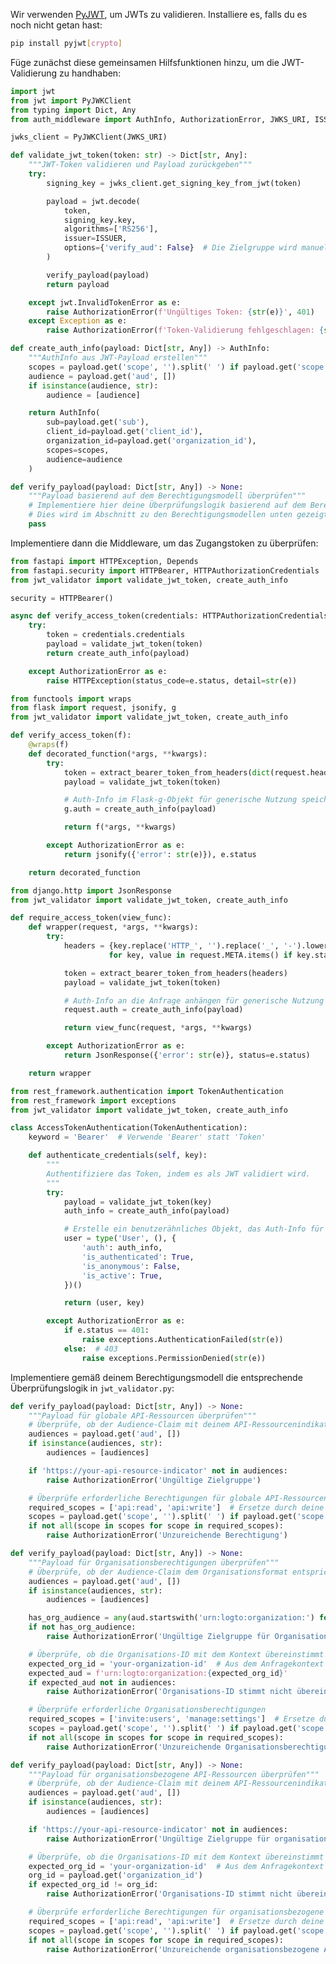 
Wir verwenden [PyJWT](https://github.com/jpadilla/pyjwt), um JWTs zu validieren. Installiere es, falls du es noch nicht getan hast:

```bash
pip install pyjwt[crypto]
```

Füge zunächst diese gemeinsamen Hilfsfunktionen hinzu, um die JWT-Validierung zu handhaben:

```py title="jwt_validator.py"
import jwt
from jwt import PyJWKClient
from typing import Dict, Any
from auth_middleware import AuthInfo, AuthorizationError, JWKS_URI, ISSUER

jwks_client = PyJWKClient(JWKS_URI)

def validate_jwt_token(token: str) -> Dict[str, Any]:
    """JWT-Token validieren und Payload zurückgeben"""
    try:
        signing_key = jwks_client.get_signing_key_from_jwt(token)

        payload = jwt.decode(
            token,
            signing_key.key,
            algorithms=['RS256'],
            issuer=ISSUER,
            options={'verify_aud': False}  # Die Zielgruppe wird manuell überprüft
        )

        verify_payload(payload)
        return payload

    except jwt.InvalidTokenError as e:
        raise AuthorizationError(f'Ungültiges Token: {str(e)}', 401)
    except Exception as e:
        raise AuthorizationError(f'Token-Validierung fehlgeschlagen: {str(e)}', 401)

def create_auth_info(payload: Dict[str, Any]) -> AuthInfo:
    """AuthInfo aus JWT-Payload erstellen"""
    scopes = payload.get('scope', '').split(' ') if payload.get('scope') else []
    audience = payload.get('aud', [])
    if isinstance(audience, str):
        audience = [audience]

    return AuthInfo(
        sub=payload.get('sub'),
        client_id=payload.get('client_id'),
        organization_id=payload.get('organization_id'),
        scopes=scopes,
        audience=audience
    )

def verify_payload(payload: Dict[str, Any]) -> None:
    """Payload basierend auf dem Berechtigungsmodell überprüfen"""
    # Implementiere hier deine Überprüfungslogik basierend auf dem Berechtigungsmodell
    # Dies wird im Abschnitt zu den Berechtigungsmodellen unten gezeigt
    pass
```

Implementiere dann die Middleware, um das Zugangstoken zu überprüfen:

<Tabs groupId="api-framework">
  <TabItem value="fastapi" label="FastAPI">

```py title="auth_middleware.py"
from fastapi import HTTPException, Depends
from fastapi.security import HTTPBearer, HTTPAuthorizationCredentials
from jwt_validator import validate_jwt_token, create_auth_info

security = HTTPBearer()

async def verify_access_token(credentials: HTTPAuthorizationCredentials = Depends(security)) -> AuthInfo:
    try:
        token = credentials.credentials
        payload = validate_jwt_token(token)
        return create_auth_info(payload)

    except AuthorizationError as e:
        raise HTTPException(status_code=e.status, detail=str(e))
```

  </TabItem>
  <TabItem value="flask" label="Flask">

```py title="auth_middleware.py"
from functools import wraps
from flask import request, jsonify, g
from jwt_validator import validate_jwt_token, create_auth_info

def verify_access_token(f):
    @wraps(f)
    def decorated_function(*args, **kwargs):
        try:
            token = extract_bearer_token_from_headers(dict(request.headers))
            payload = validate_jwt_token(token)

            # Auth-Info im Flask-g-Objekt für generische Nutzung speichern
            g.auth = create_auth_info(payload)

            return f(*args, **kwargs)

        except AuthorizationError as e:
            return jsonify({'error': str(e)}), e.status

    return decorated_function
```

  </TabItem>
  <TabItem value="django" label="Django">

```py title="auth_middleware.py"
from django.http import JsonResponse
from jwt_validator import validate_jwt_token, create_auth_info

def require_access_token(view_func):
    def wrapper(request, *args, **kwargs):
        try:
            headers = {key.replace('HTTP_', '').replace('_', '-').lower(): value
                      for key, value in request.META.items() if key.startswith('HTTP_')}

            token = extract_bearer_token_from_headers(headers)
            payload = validate_jwt_token(token)

            # Auth-Info an die Anfrage anhängen für generische Nutzung
            request.auth = create_auth_info(payload)

            return view_func(request, *args, **kwargs)

        except AuthorizationError as e:
            return JsonResponse({'error': str(e)}, status=e.status)

    return wrapper
```

  </TabItem>
  <TabItem value="django-rest-framework" label="Django REST Framework">

```py title="auth_middleware.py"
from rest_framework.authentication import TokenAuthentication
from rest_framework import exceptions
from jwt_validator import validate_jwt_token, create_auth_info

class AccessTokenAuthentication(TokenAuthentication):
    keyword = 'Bearer'  # Verwende 'Bearer' statt 'Token'

    def authenticate_credentials(self, key):
        """
        Authentifiziere das Token, indem es als JWT validiert wird.
        """
        try:
            payload = validate_jwt_token(key)
            auth_info = create_auth_info(payload)

            # Erstelle ein benutzerähnliches Objekt, das Auth-Info für generische Nutzung hält
            user = type('User', (), {
                'auth': auth_info,
                'is_authenticated': True,
                'is_anonymous': False,
                'is_active': True,
            })()

            return (user, key)

        except AuthorizationError as e:
            if e.status == 401:
                raise exceptions.AuthenticationFailed(str(e))
            else:  # 403
                raise exceptions.PermissionDenied(str(e))
```

  </TabItem>
</Tabs>

Implementiere gemäß deinem Berechtigungsmodell die entsprechende Überprüfungslogik in `jwt_validator.py`:

<Tabs groupId="permission-models">
<TabItem value="global-api-resources" label="Globale API-Ressourcen">

```py title="jwt_validator.py"
def verify_payload(payload: Dict[str, Any]) -> None:
    """Payload für globale API-Ressourcen überprüfen"""
    # Überprüfe, ob der Audience-Claim mit deinem API-Ressourcenindikator übereinstimmt
    audiences = payload.get('aud', [])
    if isinstance(audiences, str):
        audiences = [audiences]

    if 'https://your-api-resource-indicator' not in audiences:
        raise AuthorizationError('Ungültige Zielgruppe')

    # Überprüfe erforderliche Berechtigungen für globale API-Ressourcen
    required_scopes = ['api:read', 'api:write']  # Ersetze durch deine tatsächlich erforderlichen Berechtigungen
    scopes = payload.get('scope', '').split(' ') if payload.get('scope') else []
    if not all(scope in scopes for scope in required_scopes):
        raise AuthorizationError('Unzureichende Berechtigung')
```

</TabItem>
<TabItem value="organization-permissions" label="Organisations-(Nicht-API-)Berechtigungen">

```py title="jwt_validator.py"
def verify_payload(payload: Dict[str, Any]) -> None:
    """Payload für Organisationsberechtigungen überprüfen"""
    # Überprüfe, ob der Audience-Claim dem Organisationsformat entspricht
    audiences = payload.get('aud', [])
    if isinstance(audiences, str):
        audiences = [audiences]

    has_org_audience = any(aud.startswith('urn:logto:organization:') for aud in audiences)
    if not has_org_audience:
        raise AuthorizationError('Ungültige Zielgruppe für Organisationsberechtigungen')

    # Überprüfe, ob die Organisations-ID mit dem Kontext übereinstimmt (möglicherweise musst du diese aus dem Anfragekontext extrahieren)
    expected_org_id = 'your-organization-id'  # Aus dem Anfragekontext extrahieren
    expected_aud = f'urn:logto:organization:{expected_org_id}'
    if expected_aud not in audiences:
        raise AuthorizationError('Organisations-ID stimmt nicht überein')

    # Überprüfe erforderliche Organisationsberechtigungen
    required_scopes = ['invite:users', 'manage:settings']  # Ersetze durch deine tatsächlich erforderlichen Berechtigungen
    scopes = payload.get('scope', '').split(' ') if payload.get('scope') else []
    if not all(scope in scopes for scope in required_scopes):
        raise AuthorizationError('Unzureichende Organisationsberechtigung')
```

</TabItem>
<TabItem value="organization-level-api-resources" label="Organisationsbezogene API-Ressourcen">

```py title="jwt_validator.py"
def verify_payload(payload: Dict[str, Any]) -> None:
    """Payload für organisationsbezogene API-Ressourcen überprüfen"""
    # Überprüfe, ob der Audience-Claim mit deinem API-Ressourcenindikator übereinstimmt
    audiences = payload.get('aud', [])
    if isinstance(audiences, str):
        audiences = [audiences]

    if 'https://your-api-resource-indicator' not in audiences:
        raise AuthorizationError('Ungültige Zielgruppe für organisationsbezogene API-Ressourcen')

    # Überprüfe, ob die Organisations-ID mit dem Kontext übereinstimmt (möglicherweise musst du diese aus dem Anfragekontext extrahieren)
    expected_org_id = 'your-organization-id'  # Aus dem Anfragekontext extrahieren
    org_id = payload.get('organization_id')
    if expected_org_id != org_id:
        raise AuthorizationError('Organisations-ID stimmt nicht überein')

    # Überprüfe erforderliche Berechtigungen für organisationsbezogene API-Ressourcen
    required_scopes = ['api:read', 'api:write']  # Ersetze durch deine tatsächlich erforderlichen Berechtigungen
    scopes = payload.get('scope', '').split(' ') if payload.get('scope') else []
    if not all(scope in scopes for scope in required_scopes):
        raise AuthorizationError('Unzureichende organisationsbezogene API-Berechtigungen')
```

</TabItem>
</Tabs>

